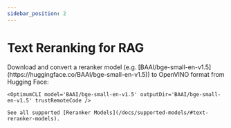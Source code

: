 ```yaml
---
sidebar_position: 2
---
```


# Text Reranking for RAG

<ConvertModelSection>
    Download and convert a reranker model (e.g. [BAAI/bge-small-en-v1.5](https://huggingface.co/BAAI/bge-small-en-v1.5)) to OpenVINO format from Hugging Face:

    <OptimumCLI model='BAAI/bge-small-en-v1.5' outputDir='BAAI/bge-small-en-v1.5' trustRemoteCode />

    See all supported [Reranker Models](/docs/supported-models/#text-reranker-models).
</ConvertModelSection>

<RunModelSection />
